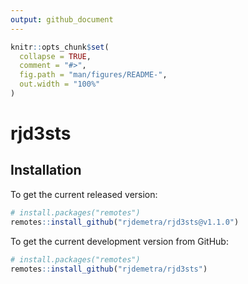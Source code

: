 ```yaml
---
output: github_document
---
```


<!-- README.md is generated from README.Rmd. Please edit that file -->

```r
knitr::opts_chunk$set(
  collapse = TRUE,
  comment = "#>",
  fig.path = "man/figures/README-",
  out.width = "100%"
)
```

# rjd3sts


## Installation

To get the current released version:

```r
# install.packages("remotes")
remotes::install_github("rjdemetra/rjd3sts@v1.1.0")
```

To get the current development version from GitHub:

```r
# install.packages("remotes")
remotes::install_github("rjdemetra/rjd3sts")
```
